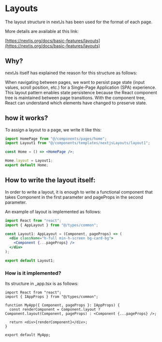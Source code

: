 
<Meta title="DOCS/Layouts" />

# Layouts

The layout structure in nextJs has been used for the format of each page.

More details are available at this link:

[https://nextjs.org/docs/basic-features/layouts](https://nextjs.org/docs/basic-features/layouts)

## Why?

nextJs itself has explained the reason for this structure as follows:

When navigating between pages, we want to persist page state (input values, scroll position, etc.) for a Single-Page Application (SPA) experience.
This layout pattern enables state persistence because the React component tree is maintained between page transitions.
With the component tree, React can understand which elements have changed to preserve state.

## how it works?

To assign a layout to a page, we write it like this:

```jsx
import HomePage from "@/components/pages/home";
import Layout1 from "@/components/templates/nextjsLayouts/layout1";

const Home = () => <HomePage />;

Home.layout = Layout1;
export default Home;
```

## How to write the layout itself:

In order to write a layout, it is enough to write a functional component that takes Component in the first parameter and pageProps in the second parameter.

An example of layout is implemented as follows:

```jsx
import React from "react";
import { AppLayout } from "@/types/common";

const Layout1: AppLayout = (Component, pageProps) => (
  <div className="h-full min-h-screen bg-card-bg">
    <Component {...pageProps} />
  </div>
);

export default Layout1;
```

### How is it implemented?

Its structure in \_app.tsx is as follows:

```tsx
import React from "react";
import { IAppProps } from "@/types/common";

function MyApp({ Component, pageProps }: IAppProps) {
  const renderComponent = Component.layout ? Component.layout(Component, pageProps) : <Component {...pageProps} />;

  return <div>{renderComponent}</div>;
}

export default MyApp;
```
